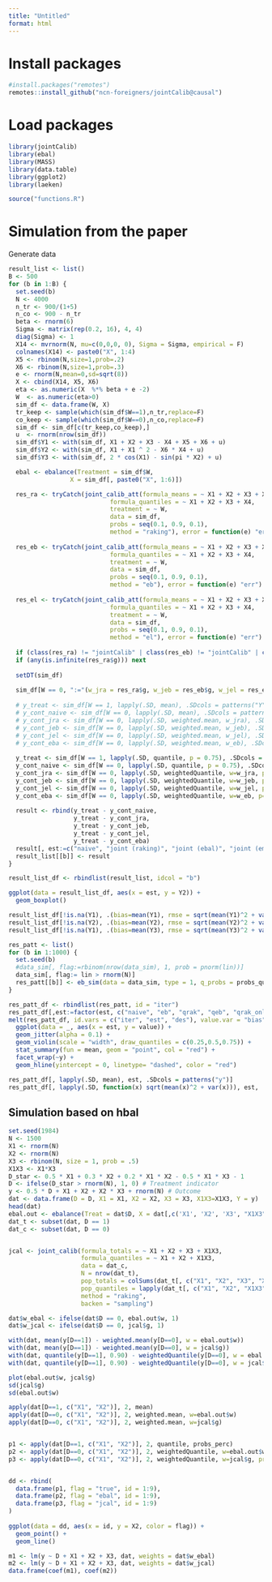 ```yaml
---
title: "Untitled"
format: html
---
```


# Install packages

```r
#install.packages("remotes")
remotes::install_github("ncn-foreigners/jointCalib@causal")
```

# Load packages

```r
library(jointCalib)
library(ebal)
library(MASS)
library(data.table)
library(ggplot2)
library(laeken)
```
```r
source("functions.R")
```

# Simulation from the paper

Generate data 

```r
result_list <- list()
B <- 500
for (b in 1:B) {
  set.seed(b)
  N <- 4000
  n_tr <- 900/(1+5)
  n_co <- 900 - n_tr 
  beta <- rnorm(6)
  Sigma <- matrix(rep(0.2, 16), 4, 4)
  diag(Sigma) <- 1
  X14 <- mvrnorm(N, mu=c(0,0,0, 0), Sigma = Sigma, empirical = F)
  colnames(X14) <- paste0("X", 1:4)
  X5 <- rbinom(N,size=1,prob=.2)
  X6 <- rbinom(N,size=1,prob=.3)
  e <- rnorm(N,mean=0,sd=sqrt(8))
  X <- cbind(X14, X5, X6)
  eta <- as.numeric(X  %*% beta + e -2)
  W  <- as.numeric(eta>0)
  sim_df <- data.frame(W, X)
  tr_keep <- sample(which(sim_df$W==1),n_tr,replace=F)
  co_keep <- sample(which(sim_df$W==0),n_co,replace=F)
  sim_df <- sim_df[c(tr_keep,co_keep),]
  u  <- rnorm(nrow(sim_df))
  sim_df$Y1 <- with(sim_df, X1 + X2 + X3 - X4 + X5 + X6 + u)
  sim_df$Y2 <- with(sim_df, X1 + X1 ^ 2 - X6 * X4 + u)
  sim_df$Y3 <- with(sim_df, 2 * cos(X1) - sin(pi * X2) + u)

  ebal <- ebalance(Treatment = sim_df$W,
                 X = sim_df[, paste0("X", 1:6)])

  res_ra <- tryCatch(joint_calib_att(formula_means = ~ X1 + X2 + X3 + X4 + X5 + X6,
                            formula_quantiles = ~ X1 + X2 + X3 + X4,
                            treatment = ~ W,
                            data = sim_df,
                            probs = seq(0.1, 0.9, 0.1),
                            method = "raking"), error = function(e) "err")
  
  res_eb <- tryCatch(joint_calib_att(formula_means = ~ X1 + X2 + X3 + X4 + X5 + X6,
                            formula_quantiles = ~ X1 + X2 + X3 + X4,
                            treatment = ~ W,
                            data = sim_df,
                            probs = seq(0.1, 0.9, 0.1),
                            method = "eb"), error = function(e) "err")
  
  res_el <- tryCatch(joint_calib_att(formula_means = ~ X1 + X2 + X3 + X4 + X5 + X6,
                            formula_quantiles = ~ X1 + X2 + X3 + X4,
                            treatment = ~ W,
                            data = sim_df,
                            probs = seq(0.1, 0.9, 0.1),
                            method = "el"), error = function(e) "err")
  
  if (class(res_ra) != "jointCalib" | class(res_eb) != "jointCalib" | class(res_el) != "jointCalib") next
  if (any(is.infinite(res_ra$g))) next
  
  setDT(sim_df)
  
  sim_df[W == 0, ":="(w_jra = res_ra$g, w_jeb = res_eb$g, w_jel = res_el$g, w_eb = ebal$w)]
  
  # y_treat <- sim_df[W == 1, lapply(.SD, mean), .SDcols = patterns("Y")]
  # y_cont_naive <- sim_df[W == 0, lapply(.SD, mean), .SDcols = patterns("Y")]
  # y_cont_jra <- sim_df[W == 0, lapply(.SD, weighted.mean, w_jra), .SDcols = patterns("Y")]
  # y_cont_jeb <- sim_df[W == 0, lapply(.SD, weighted.mean, w_jeb), .SDcols = patterns("Y")]
  # y_cont_jel <- sim_df[W == 0, lapply(.SD, weighted.mean, w_jel), .SDcols = patterns("Y")]
  # y_cont_eba <- sim_df[W == 0, lapply(.SD, weighted.mean, w_eb), .SDcols = patterns("Y")]
  
  y_treat <- sim_df[W == 1, lapply(.SD, quantile, p = 0.75), .SDcols = patterns("Y")]
  y_cont_naive <- sim_df[W == 0, lapply(.SD, quantile, p = 0.75), .SDcols = patterns("Y")]
  y_cont_jra <- sim_df[W == 0, lapply(.SD, weightedQuantile, w=w_jra, p=0.75), .SDcols = patterns("Y")]
  y_cont_jeb <- sim_df[W == 0, lapply(.SD, weightedQuantile, w=w_jeb, p=0.75), .SDcols = patterns("Y")]
  y_cont_jel <- sim_df[W == 0, lapply(.SD, weightedQuantile, w=w_jel, p=0.75), .SDcols = patterns("Y")]
  y_cont_eba <- sim_df[W == 0, lapply(.SD, weightedQuantile, w=w_eb, p=0.75), .SDcols = patterns("Y")]
  
  result <- rbind(y_treat - y_cont_naive, 
                  y_treat - y_cont_jra, 
                  y_treat - y_cont_jeb, 
                  y_treat - y_cont_jel, 
                  y_treat - y_cont_eba)
  result[, est:=c("naive", "joint (raking)", "joint (ebal)", "joint (emplik)", "ebal")]
  result_list[[b]] <- result
}

result_list_df <- rbindlist(result_list, idcol = "b")

ggplot(data = result_list_df, aes(x = est, y = Y2)) + 
  geom_boxplot()

result_list_df[!is.na(Y1), .(bias=mean(Y1), rmse = sqrt(mean(Y1)^2 + var(Y1))), est]
result_list_df[!is.na(Y2), .(bias=mean(Y2), rmse = sqrt(mean(Y2)^2 + var(Y2))), est]
result_list_df[!is.na(Y1), .(bias=mean(Y3), rmse = sqrt(mean(Y3)^2 + var(Y3))), est]
```

```r
res_patt <- list() 
for (b in 1:1000) {
  set.seed(b)
  #data_sim[, flag:=rbinom(nrow(data_sim), 1, prob = pnorm(lin))]
  data_sim[, flag:= lin > rnorm(N)]
  res_patt[[b]] <- eb_sim(data = data_sim, type = 1, q_probs = probs_quar)
}

res_patt_df <- rbindlist(res_patt, id = "iter")
res_patt_df[,est:=factor(est, c("naive", "eb", "qrak", "qeb", "qrak_only"))]
melt(res_patt_df, id.vars = c("iter", "est", "des"), value.var = "bias", variable.name = "y") |> 
  ggplot(data = _, aes(x = est, y = value)) +
  geom_jitter(alpha = 0.1) + 
  geom_violin(scale = "width", draw_quantiles = c(0.25,0.5,0.75)) +
  stat_summary(fun = mean, geom = "point", col = "red") + 
  facet_wrap(~y) +
  geom_hline(yintercept = 0, linetype= "dashed", color = "red")
```

```r
res_patt_df[, lapply(.SD, mean), est, .SDcols = patterns("y")]
res_patt_df[, lapply(.SD, function(x) sqrt(mean(x)^2 + var(x))), est, .SDcols = patterns("y")]
```

## Simulation based on hbal

```r
set.seed(1984)
N <- 1500
X1 <- rnorm(N)
X2 <- rnorm(N)
X3 <- rbinom(N, size = 1, prob = .5)
X1X3 <- X1*X3
D_star <- 0.5 * X1 + 0.3 * X2 + 0.2 * X1 * X2 - 0.5 * X1 * X3 - 1
D <- ifelse(D_star > rnorm(N), 1, 0) # Treatment indicator
y <- 0.5 * D + X1 + X2 + X2 * X3 + rnorm(N) # Outcome
dat <- data.frame(D = D, X1 = X1, X2 = X2, X3 = X3, X1X3=X1X3, Y = y)
head(dat)
ebal.out <- ebalance(Treat = dat$D, X = dat[,c('X1', 'X2', 'X3', "X1X3")]) 
dat_t <- subset(dat, D == 1)
dat_c <- subset(dat, D == 0)


jcal <- joint_calib(formula_totals = ~ X1 + X2 + X3 + X1X3,
                    formula_quantiles = ~ X1 + X2 + X1X3,
                    data = dat_c,
                    N = nrow(dat_t),
                    pop_totals = colSums(dat_t[, c("X1", "X2", "X3", "X1X3")]),
                    pop_quantiles = lapply(dat_t[, c("X1", "X2", "X1X3")], quantile, prob = probs_quar),
                    method = "raking",
                    backen = "sampling")

dat$w_ebal <- ifelse(dat$D == 0, ebal.out$w, 1)
dat$w_jcal <- ifelse(dat$D == 0, jcal$g, 1)

with(dat, mean(y[D==1]) - weighted.mean(y[D==0], w = ebal.out$w)) 
with(dat, mean(y[D==1]) - weighted.mean(y[D==0], w = jcal$g)) 
with(dat, quantile(y[D==1], 0.90) - weightedQuantile(y[D==0], w = ebal.out$w,probs=0.90))
with(dat, quantile(y[D==1], 0.90) - weightedQuantile(y[D==0], w = jcal$g,probs=0.90))

plot(ebal.out$w, jcal$g)
sd(jcal$g)
sd(ebal.out$w)

apply(dat[D==1, c("X1", "X2")], 2, mean)
apply(dat[D==0, c("X1", "X2")], 2, weighted.mean, w=ebal.out$w)
apply(dat[D==0, c("X1", "X2")], 2, weighted.mean, w=jcal$g)


p1 <- apply(dat[D==1, c("X1", "X2")], 2, quantile, probs_perc)
p2 <- apply(dat[D==0, c("X1", "X2")], 2, weightedQuantile, w=ebal.out$w, probs =probs_perc)
p3 <- apply(dat[D==0, c("X1", "X2")], 2, weightedQuantile, w=jcal$g, probs =probs_perc)


dd <- rbind(
  data.frame(p1, flag = "true", id = 1:9),
  data.frame(p2, flag = "ebal", id = 1:9),
  data.frame(p3, flag = "jcal", id = 1:9)
)
  
ggplot(data = dd, aes(x = id, y = X2, color = flag)) +
  geom_point() +
  geom_line()


``` 

```r
m1 <- lm(y ~ D + X1 + X2 + X3, dat, weights = dat$w_ebal)
m2 <- lm(y ~ D + X1 + X2 + X3, dat, weights = dat$w_jcal)
data.frame(coef(m1), coef(m2))
```

